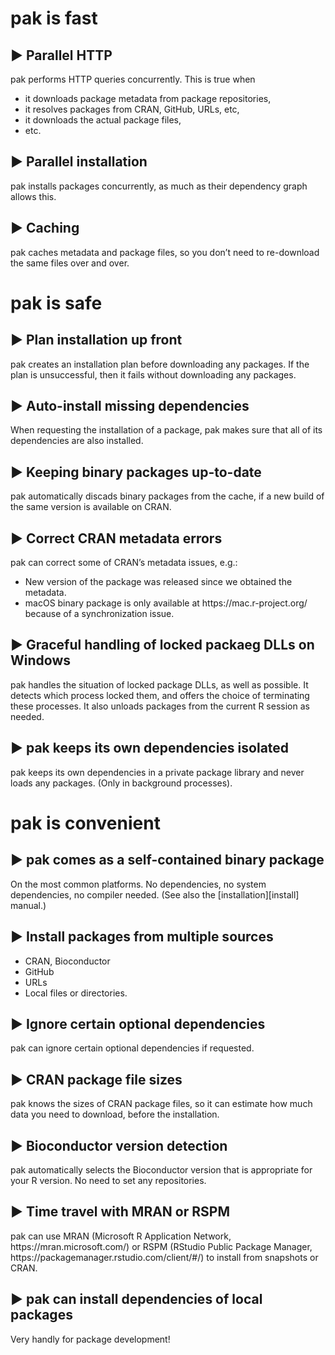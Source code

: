 
# pak is fast

## ▶ Parallel HTTP

pak performs HTTP queries concurrently. This is true when

* it downloads package metadata from package repositories,
* it resolves packages from CRAN, GitHub, URLs, etc,
* it downloads the actual package files,
* etc.

## ▶ Parallel installation

pak installs packages concurrently, as much as their dependency graph
allows this.

## ▶ Caching

pak caches metadata and package files, so you don't need to re-download
the same files over and over.

# pak is safe

## ▶ Plan installation up front

pak creates an installation plan before downloading any packages.
If the plan is unsuccessful, then it fails without downloading any
packages.

## ▶ Auto-install missing dependencies

When requesting the installation of a package, pak makes sure that all
of its dependencies are also installed.

## ▶ Keeping binary packages up-to-date

pak automatically discads binary packages from the cache, if a new build
of the same version is available on CRAN.

## ▶ Correct CRAN metadata errors

pak can correct some of CRAN's metadata issues, e.g.:

- New version of the package was released since we obtained the metadata.
- macOS binary package is only available at https://mac.r-project.org/
  because of a synchronization issue.

## ▶ Graceful handling of locked packaeg DLLs on Windows

pak handles the situation of locked package DLLs, as well as possible.
It detects which process locked them, and offers the choice of terminating
these processes. It also unloads packages from the current R session as
needed.

## ▶ pak keeps its own dependencies isolated

pak keeps its own dependencies in a private package library and never
loads any packages. (Only in background processes).

# pak is convenient

## ▶ pak comes as a self-contained binary package

On the most common platforms. No dependencies, no system dependencies,
no compiler needed. (See also the [installation][install] manual.)

## ▶ Install packages from multiple sources

- CRAN, Bioconductor
- GitHub
- URLs
- Local files or directories.

## ▶ Ignore certain optional dependencies

pak can ignore certain optional dependencies if requested.

## ▶ CRAN package file sizes

pak knows the sizes of CRAN package files, so it can estimate how much
data you need to download, before the installation.

## ▶ Bioconductor version detection

pak automatically selects the Bioconductor version that is appropriate for
your R version. No need to set any repositories.

## ▶ Time travel with MRAN or RSPM

pak can use MRAN (Microsoft R Application Network,
https://mran.microsoft.com/) or RSPM (RStudio Public Package Manager,
https://packagemanager.rstudio.com/client/#/) to install from snapshots
or CRAN.

## ▶ pak can install dependencies of local packages

Very handly for package development!
